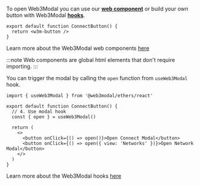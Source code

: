 
To open Web3Modal you can use our [**web component**](../../components.mdx) or build your own button with Web3Modal [**hooks**](../../hooks.mdx#open-and-close-the-modal).

<Tabs>
<TabItem value="components" label="Web Component">

```tsx
export default function ConnectButton() {
  return <w3m-button />
}
```

Learn more about the Web3Modal web components [here](../../components.mdx)

:::note
Web components are global html elements that don't require importing.
:::

</TabItem>
<TabItem value="hooks" label="Hooks">

You can trigger the modal by calling the `open` function from `useWeb3Modal` hook.

```tsx
import { useWeb3Modal } from '@web3modal/ethers/react'

export default function ConnectButton() {
  // 4. Use modal hook
  const { open } = useWeb3Modal()

  return (
    <>
      <button onClick={() => open()}>Open Connect Modal</button>
      <button onClick={() => open({ view: 'Networks' })}>Open Network Modal</button>
    </>
  )
}
```

Learn more about the Web3Modal hooks [here](../../hooks.mdx)

</TabItem>
</Tabs>
